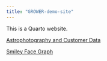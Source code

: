```yaml
---
title: "GROWER-demo-site"
---
```


This is a Quarto website.

[Astrophotography and Customer Data](https://nkim205.github.io/GROWER-demo-site/images.html)

[Smiley Face Graph](https://nkim205.github.io/GROWER-demo-site/demo.html)
